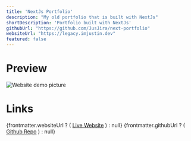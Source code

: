 ```yaml
---
title: 'NextJs Portfolio'
description: "My old portfolio that is built with NextJs"
shortDescription: 'Portfolio built with NextJs'
githubUrl: "https://github.com/JusJira/next-portfolio"
websiteUrl: "https://legacy.imjustin.dev"
featured: false
---
```


# Preview
<div class="flex items-center justify-center max-w-[600px] m-auto">
<Image
    src={webImage}
    alt="Website demo picture"
  />
</div>

# Links
<div class="flex flex-col">
  {frontmatter.websiteUrl ? (
    <a href={frontmatter.websiteUrl}>Live Website</a>
  ) : null}
  {frontmatter.githubUrl ? (
    <a href={frontmatter.githubUrl}>Github Repo</a>
  ) : null}
</div>